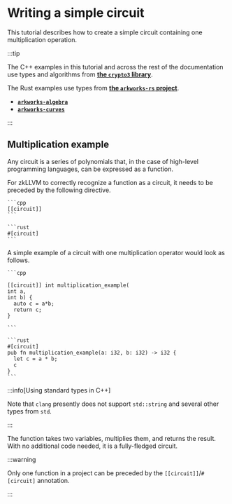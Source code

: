 
# Writing a simple circuit

This tutorial describes how to create a simple circuit containing one multiplication operation.

:::tip

The C++ examples in this tutorial and across the rest of the documentation use types and algorithms from [**the `crypto3` library**](https://github.com/NilFoundation/crypto3).

The Rust examples use types from [**the `arkworks-rs` project**](https://github.com/arkworks-rs).

- [**`arkworks-algebra`**](https://github.com/NilFoundation/arkworks-algebra.git)
- [**`arkworks-curves`**](https://github.com/NilFoundation/arkworks-curves.git)

:::

## Multiplication example

Any circuit is a series of polynomials that, in the case of high-level programming languages, can be expressed as a function.

For zkLLVM to correctly recognize a function as a circuit, it needs to be preceded by the following directive.

<Tabs groupId='language'>
  <TabItem value='cpp' label='C++'>

    ```cpp
    [[circuit]]
    ```

  </TabItem>

  <TabItem value='rust' label='Rust'>

    ```rust
    #[circuit]
    ```

  </TabItem>
</Tabs>

A simple example of a circuit with one multiplication operator would look as follows.

<Tabs groupId='language'>
  <TabItem value='cpp' label='C++'>

    ```cpp

    [[circuit]] int multiplication_example(
    int a,
    int b) {
      auto c = a*b;
      return c;
    }

    ```

  </TabItem>

  <TabItem value='rust' label='Rust'>

    ```rust
    #[circuit]
    pub fn multiplication_example(a: i32, b: i32) -> i32 {
      let c = a * b;
      c
    }
    ```

  </TabItem>
</Tabs>

:::info[Using standard types in C++]

Note that `clang` presently does not support `std::string` and several other types from `std`.

:::

The function takes two variables, multiplies them, and returns the result. With no additional code needed, it is a fully-fledged circuit.

:::warning

Only one function in a project can be preceded by the `[[circuit]]`/`#[circuit]` annotation.

:::
